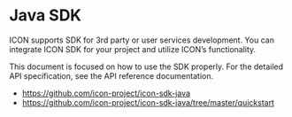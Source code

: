 # Java SDK

ICON supports SDK for 3rd party or user services development. You can integrate ICON SDK for your project and utilize ICON’s functionality.

This document is focused on how to use the SDK properly. For the detailed API specification, see the API reference documentation.

* https://github.com/icon-project/icon-sdk-java
* https://github.com/icon-project/icon-sdk-java/tree/master/quickstart
